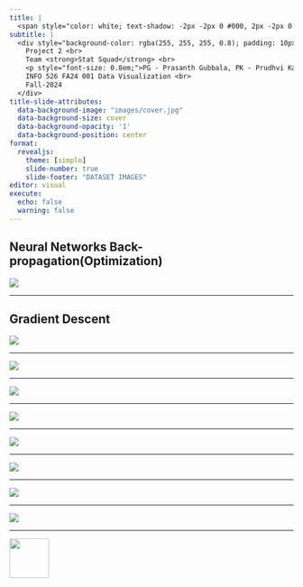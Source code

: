 ```yaml
---
title: |
  <span style="color: white; text-shadow: -2px -2px 0 #000, 2px -2px 0 #000, -2px 2px 0 #000, 2px 2px 0 #000;">Deep Learning Optimizer Dynamics</span>
subtitle: |
  <div style="background-color: rgba(255, 255, 255, 0.8); padding: 10px; border-radius: 5px; display: inline-block; font-size: 0.9em;">
    Project 2 <br>
    Team <strong>Stat Squad</strong> <br>
    <p style="font-size: 0.8em;">PG - Prasanth Gubbala, PK - Prudhvi Kandregula, XD - Xenia De Gracia, RK - Rishab RK </p> <br>
    INFO 526 FA24 001 Data Visualization <br>
    Fall-2024
  </div>
title-slide-attributes:
  data-background-image: "images/cover.jpg"
  data-background-size: cover
  data-background-opacity: '1'
  data-background-position: center
format: 
  revealjs:
    theme: [simple]
    slide-number: true
    slide-footer: "DATASET IMAGES"
editor: visual
execute:
  echo: false
  warning: false
---
```


## Neural Networks Back-propagation(Optimization)

![](presentation_files/backpropagation.gif)

------------------------------------------------------------------------

## Gradient Descent

![](presentation_files/gd.gif)

------------------------------------------------------------------------

<!-- Visualization of Gradient Descent -->

![](presentation_files/gradient_descent_arrows.gif)

------------------------------------------------------------------------

<!-- Visualization of Stochastic Gradient Descent -->

![](presentation_files/stochastic_gradient_descent_arrows.gif)

------------------------------------------------------------------------

<!-- Visualization of Momentum -->

![](presentation_files/momentum_optimizer_arrows.gif)

------------------------------------------------------------------------

<!-- Visualization of AdaGrade -->

![](presentation_files/adagrad_optimizer_arrows.gif)

------------------------------------------------------------------------

<!-- Visualization of RMSProp -->

![](presentation_files/rmsprop_optimizer_arrows.gif)

------------------------------------------------------------------------

<!-- Visualization of Adam -->

![](presentation_files/adam_optimizer_arrows.gif)

------------------------------------------------------------------------

<!-- Visualizing the different optimizers behavior -->

![](presentation_files/optimization_3d_fixed.gif)

------------------------------------------------------------------------

<!-- Thank You Slide -->

![](presentation_files/arizona_emblame.webp){fig-align="center" width="70"}
